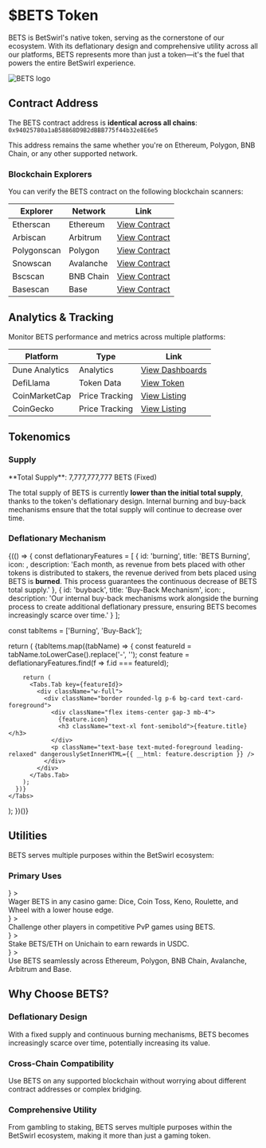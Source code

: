 
# $BETS Token

BETS is BetSwirl's native token, serving as the cornerstone of our ecosystem. With its deflationary design and comprehensive utility across all our platforms, BETS represents more than just a token—it's the fuel that powers the entire BetSwirl experience.

<div className="flex justify-center mb-6">
  <Image 
    src="/logo.png" 
    alt="BETS logo" 
    width={120} 
    height={120} 
    className="rounded-lg"
    priority
  />
</div>

## Contract Address

The BETS contract address is **identical across all chains**: `0x94025780a1aB58868D9B2dBBB775f44b32e8E6e5`

<Callout type="info">
  This address remains the same whether you're on Ethereum, Polygon, BNB Chain, or any other supported network.
</Callout>

### Blockchain Explorers

You can verify the BETS contract on the following blockchain scanners:

| Explorer | Network | Link |
|----------|---------|------|
| Etherscan | Ethereum | [View Contract](https://etherscan.io/token/0x94025780a1aB58868D9B2dBBB775f44b32e8E6e5) |
| Arbiscan | Arbitrum | [View Contract](https://arbiscan.io/token/0x94025780a1aB58868D9B2dBBB775f44b32e8E6e5) |
| Polygonscan | Polygon | [View Contract](https://polygonscan.com/token/0x94025780a1aB58868D9B2dBBB775f44b32e8E6e5) |
| Snowscan | Avalanche | [View Contract](https://snowscan.xyz/token/0x94025780a1aB58868D9B2dBBB775f44b32e8E6e5) |
| Bscscan | BNB Chain | [View Contract](https://bscscan.com/token/0x94025780a1aB58868D9B2dBBB775f44b32e8E6e5) |
| Basescan | Base | [View Contract](https://basescan.org/token/0x94025780a1aB58868D9B2dBBB775f44b32e8E6e5) |

## Analytics & Tracking

Monitor BETS performance and metrics across multiple platforms:

| Platform | Type | Link |
|----------|------|------|
| Dune Analytics | Analytics | [View Dashboards](https://dune.com/browse/dashboards?q=betswirl) |
| DefiLlama | Token Data | [View Token](https://defillama.com/token/0x94025780a1aB58868D9B2dBBB775f44b32e8E6e5) |
| CoinMarketCap | Price Tracking | [View Listing](https://coinmarketcap.com/currencies/betswirl/) |
| CoinGecko | Price Tracking | [View Listing](https://www.coingecko.com/en/coins/betswirl) |

## Tokenomics

### Supply

<Callout type="warning">
  **Total Supply**: 7,777,777,777 BETS (Fixed)
</Callout>

The total supply of BETS is currently **lower than the initial total supply**, thanks to the token's deflationary design. Internal burning and buy-back mechanisms ensure that the total supply will continue to decrease over time.

### Deflationary Mechanism

{(() => {
  const deflationaryFeatures = [
    {
      id: 'burning',
      title: 'BETS Burning',
      icon: <Flame className="w-6 h-6 text-red-500" />,
      description: 'Each month, as revenue from bets placed with other tokens is distributed to stakers, the revenue derived from bets placed using BETS is <strong>burned</strong>. This process guarantees the continuous decrease of BETS total supply.'
    },
    {
      id: 'buyback',
      title: 'Buy-Back Mechanism',
      icon: <TrendingUp className="w-6 h-6 text-green-500" />,
      description: 'Our internal buy-back mechanisms work alongside the burning process to create additional deflationary pressure, ensuring BETS becomes increasingly scarce over time.'
    }
  ];

  const tabItems = ['Burning', 'Buy-Back'];

  return (
    <Tabs items={tabItems}>
      {tabItems.map((tabName) => {
        const featureId = tabName.toLowerCase().replace('-', '');
        const feature = deflationaryFeatures.find(f => f.id === featureId);
        
        return (
          <Tabs.Tab key={featureId}>
            <div className="w-full">
              <div className="border rounded-lg p-6 bg-card text-card-foreground">
                <div className="flex items-center gap-3 mb-4">
                  {feature.icon}
                  <h3 className="text-xl font-semibold">{feature.title}</h3>
                </div>
                <p className="text-base text-muted-foreground leading-relaxed" dangerouslySetInnerHTML={{ __html: feature.description }} />
              </div>
            </div>
          </Tabs.Tab>
        );
      })}
    </Tabs>
  );
})()}

## Utilities

BETS serves multiple purposes within the BetSwirl ecosystem:

### Primary Uses

<Cards>
  <Cards.Card
    title="Casino Betting"
    href="/protocol-hub/casino/games"
    icon={<Zap />}
  >
    <div className="p-2 mt-2 text-sm opacity-90">
      Wager BETS in any casino game: Dice, Coin Toss, Keno, Roulette, and Wheel with a lower house edge.
    </div>
  </Cards.Card>
  <Cards.Card
    title="PvP Gaming"
    href="/protocol-hub/casino/pvp"
    icon={<Users />}
  >
    <div className="p-2 mt-2 text-sm opacity-90">
      Challenge other players in competitive PvP games using BETS.
    </div>
  </Cards.Card>
  <Cards.Card
    title="Staking Rewards"
    href="/protocol-hub/protocol/staking"
    icon={<Shield />}
  >
    <div className="p-2 mt-2 text-sm opacity-90">
      Stake BETS/ETH on Unichain to earn rewards in USDC.
    </div>
  </Cards.Card>
  <Cards.Card
    title="Cross-Chain Utility"
    href="/protocol-hub/protocol/contracts#-bets-token-contracts"
    icon={<Globe />}
  >
    <div className="p-2 mt-2 text-sm opacity-90">
      Use BETS seamlessly across Ethereum, Polygon, BNB Chain, Avalanche, Arbitrum and Base.
    </div>
  </Cards.Card>
</Cards>

## Why Choose BETS?

### Deflationary Design
With a fixed supply and continuous burning mechanisms, BETS becomes increasingly scarce over time, potentially increasing its value.

### Cross-Chain Compatibility
Use BETS on any supported blockchain without worrying about different contract addresses or complex bridging.

### Comprehensive Utility
From gambling to staking, BETS serves multiple purposes within the BetSwirl ecosystem, making it more than just a gaming token.
